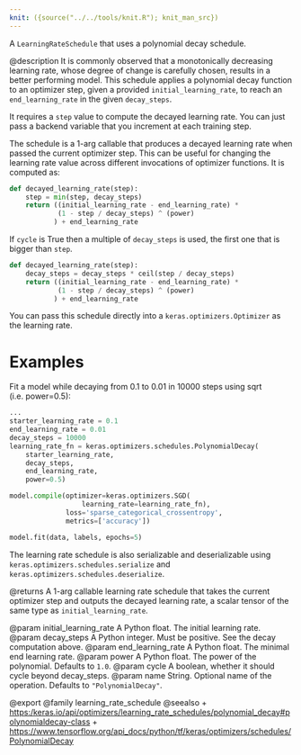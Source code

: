 ```yaml
---
knit: ({source("../../tools/knit.R"); knit_man_src})
---
```

A `LearningRateSchedule` that uses a polynomial decay schedule.

@description
It is commonly observed that a monotonically decreasing learning rate, whose
degree of change is carefully chosen, results in a better performing model.
This schedule applies a polynomial decay function to an optimizer step,
given a provided `initial_learning_rate`, to reach an `end_learning_rate`
in the given `decay_steps`.

It requires a `step` value to compute the decayed learning rate. You
can just pass a backend variable that you increment at each training
step.

The schedule is a 1-arg callable that produces a decayed learning rate
when passed the current optimizer step. This can be useful for changing the
learning rate value across different invocations of optimizer functions.
It is computed as:

```python
def decayed_learning_rate(step):
    step = min(step, decay_steps)
    return ((initial_learning_rate - end_learning_rate) *
            (1 - step / decay_steps) ^ (power)
           ) + end_learning_rate
```

If `cycle` is True then a multiple of `decay_steps` is used, the first one
that is bigger than `step`.

```python
def decayed_learning_rate(step):
    decay_steps = decay_steps * ceil(step / decay_steps)
    return ((initial_learning_rate - end_learning_rate) *
            (1 - step / decay_steps) ^ (power)
           ) + end_learning_rate
```

You can pass this schedule directly into a `keras.optimizers.Optimizer`
as the learning rate.

# Examples
Fit a model while decaying from 0.1 to 0.01 in 10000 steps using
sqrt (i.e. power=0.5):

```python
...
starter_learning_rate = 0.1
end_learning_rate = 0.01
decay_steps = 10000
learning_rate_fn = keras.optimizers.schedules.PolynomialDecay(
    starter_learning_rate,
    decay_steps,
    end_learning_rate,
    power=0.5)

model.compile(optimizer=keras.optimizers.SGD(
                  learning_rate=learning_rate_fn),
              loss='sparse_categorical_crossentropy',
              metrics=['accuracy'])

model.fit(data, labels, epochs=5)
```

The learning rate schedule is also serializable and deserializable using
`keras.optimizers.schedules.serialize` and
`keras.optimizers.schedules.deserialize`.

@returns
A 1-arg callable learning rate schedule that takes the current optimizer
step and outputs the decayed learning rate, a scalar tensor of the
same type as `initial_learning_rate`.

@param initial_learning_rate A Python float. The initial learning rate.
@param decay_steps A Python integer. Must be positive. See the decay
    computation above.
@param end_learning_rate A Python float. The minimal end learning rate.
@param power A Python float. The power of the polynomial. Defaults to
    `1.0`.
@param cycle A boolean, whether it should cycle beyond decay_steps.
@param name String.  Optional name of the operation. Defaults to
    `"PolynomialDecay"`.

@export
@family learning_rate_schedule
@seealso
+ <https:/keras.io/api/optimizers/learning_rate_schedules/polynomial_decay#polynomialdecay-class>
+ <https://www.tensorflow.org/api_docs/python/tf/keras/optimizers/schedules/PolynomialDecay>
